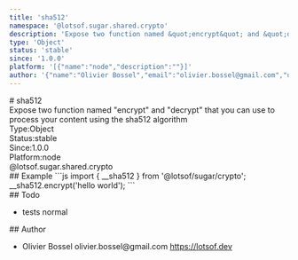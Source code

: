 ```yaml
---
title: 'sha512'
namespace: '@lotsof.sugar.shared.crypto'
description: 'Expose two function named &quot;encrypt&quot; and &quot;decrypt&quot; that you can use to process your content using the sha512 algorithm'
type: 'Object'
status: 'stable'
since: '1.0.0'
platform: '[{"name":"node","description":""}]'
author: '{"name":"Olivier Bossel","email":"olivier.bossel@gmail.com","url":"https://lotsof.dev"}'
---
```

<div class="docmap-mdx">
# sha512
<div class="_description typo-lead typo-format">
Expose two function named &quot;encrypt&quot; and &quot;decrypt&quot; that you can use to process your content using the sha512 algorithm
</div>
<div class="_metas">
<div class="_type"><span class="_type-label">Type:</span><span class="_type-value">Object</span></div>
<div class="_status"><span class="_status-label">Status:</span><span class="_status-value -stable">stable</span></div>
<div class="_since"><span class="_since-label">Since:</span><span class="_since-value">1.0.0</span></div>
<div class="_platform"><span class="_platform-label">Platform:</span><span class="_platform-value -node">node</span></div>
</div>
<div class="_namespace">@lotsof.sugar.shared.crypto</div>
<div class="_examples">
## Example
```js
import { __sha512 } from '@lotsof/sugar/crypto';
__sha512.encrypt('hello world');
```
</div>
<div class="_todo">
## Todo
<ul class="_list">
<li class="_item">
<span class="_description">tests</span>
<span class="_priority -normal">normal</span>
</li>
</ul>
</div>
<div class="_author">
## Author
<ul class="_list">
<li class="_item">
<span class="_name">Olivier Bossel</span>
<span class="_email">olivier.bossel@gmail.com</span>
<a href="https://lotsof.dev" target="_blank" class="_url">https://lotsof.dev</a>
</li>
</ul>
</div>
</div>